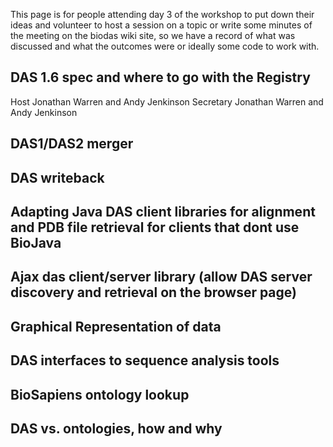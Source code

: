
This page is for people attending day 3 of the workshop to put down their ideas and volunteer to host a session on a topic or write some minutes of the meeting on the biodas wiki site, so we have a record of what was discussed and what the outcomes were or ideally some code to work with.
==DAS 1.6 spec and where to go with the Registry==
Host Jonathan Warren and Andy Jenkinson
Secretary Jonathan Warren and Andy Jenkinson

==DAS1/DAS2 merger==
==DAS writeback==
==Adapting Java DAS client libraries for alignment and PDB file retrieval for clients that dont use BioJava==
==Ajax das client/server library (allow DAS server discovery and retrieval on the browser page)==
==Graphical Representation of data==
==DAS interfaces to sequence analysis tools==
==BioSapiens ontology lookup==
==DAS vs. ontologies, how and why==